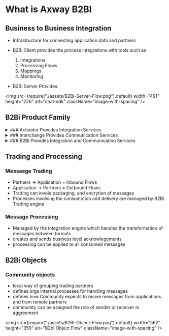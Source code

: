 # What is Axway B2BI

## Business to Business Integration

- Infrastructure for connecting application data and partners
- B2Bi Client provides the process integrations with tools such as

  1. Integrations
  1. Processing Flows
  1. Mappings
  1. Monitoring

- B2BI Server Provides:

<img
  src={require("./assets/B2Bi-Server-Flow.png").default}
  width="491"
  height="226"
  alt="chat-sdk"
  className="image-with-spacing"
/>

## B2Bi Product Family

<details>
    <summary>
        ### Activator
        Provides Integration Services 
    </summary>
- Secure, scalable gateway for B2B collaboration
- Single Server, Intergrates user interface, gateway manaagement, and monitoring into one view
- Best suited for low volume of messages
- Supports multiple protocols (AS2, FTP, SFTP, HTTP, HTTPS, etc.)

<a
  href="https://docs.axway.com/bundle/Activator_600_AdministratorsGuide_allOS_en_HTML5/page/Content/Activator/Activator_about.htm"
  target="_blank"
  rel="noopener noreferrer"
>
  Axway Activator Administrator's Guide
</a>

</details>

<details>
    <summary>
        ### Interchange
        Provides Communication Services
    </summary>

- 1-4 trading nodes
- requires shared file system and external database
- Used for complex gateway communication

<a
  href="https://docs.axway.com/bundle/Interchange_512_AdministratorsGuide_allOS_en_HTML5/page/Content/Interchange_512/overview/Interchange_about.htm"
  target="_blank"
  rel="noopener noreferrer"
>
  Axway Interchange Administrator's Guide
</a>

</details>

<details>
    <summary>
      ### B2Bi 
      Provides Integration and Communication Services
    </summary>
- 1-4 trading nodes and 1-4 processing nodes
- UI / API node 
- DMZ Support
- EDI acknowlegements coordination 
- Support numerous remote endpoints and applications

<a
  href="https://docs.axway.com/bundle/B2Bi_26_OperationsGuide_allOS_en_HTML5/page/Content/Operators_Guide/ops_guide_archi.htm"
  target="_blank"
  rel="noopener noreferrer"
>
  Axway B2Bi Operations Guide
</a>

</details>

## Trading and Processing

### Messasge Trading

- Partners -> Application = Inbound Flows
- Application -> Partners = Outbound Flows
- Trading can invole packaging, and encrytion of messages
- Processes involving the consumption and delivery are managed by B2Bi Trading engine

### Message Processing

- Managed by the integration engine which handles the transformation of messages between formats
- creates and sends business level acknowlegements
- processing can be applied to all consumed messages

## B2Bi Objects

### Community objects

- local way of grouping trading partners
- defines orgs internal processes for handling messages
- defines how Community expects to recive messages from applications and from remote partners
- community can be assigned the role of sender or receiver in aggreement

<img
  src={require("./assets/B2Bi-Object-Flow.png").default}
  width="562"
  height="359"
  alt="B2bI Object Flow"
  className="image-with-spacing"
/>
